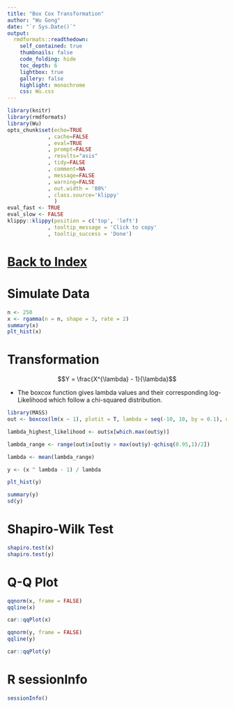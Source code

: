 ```yaml
---
title: "Box Cox Transformation"
author: "Wu Gong"
date: "`r Sys.Date()`"
output:
  rmdformats::readthedown:
    self_contained: true
    thumbnails: false
    code_folding: hide
    toc_depth: 6
    lightbox: true
    gallery: false
    highlight: monochrome
    css: Wu.css
---
```



	
```r
library(knitr)
library(rmdformats)
library(Wu)
opts_chunk$set(echo=TRUE
             , cache=FALSE
             , eval=TRUE
             , prompt=FALSE
             , results="asis"
             , tidy=FALSE
             , comment=NA
             , message=FALSE
             , warning=FALSE
             , out.width = '80%'
             , class.source='klippy'
               )
eval_fast <- TRUE
eval_slow <- FALSE
klippy::klippy(position = c('top', 'left')
             , tooltip_message = 'Click to copy'
             , tooltip_success = 'Done')
```




# [Back to Index](index.html)



# Simulate Data



```r
n <- 250
x <- rgamma(n = n, shape = 3, rate = 2)
summary(x)
plt_hist(x)


```

# Transformation

$$Y = \frac{X^{\lambda} - 1}{\lambda}$$



 * The boxcox function gives lambda values and their corresponding log-Likelihood which follow a chi-squared distribution.

```r
library(MASS)
out <- boxcox(lm(x ~ 1), plotit = T, lambda = seq(-10, 10, by = 0.1), optimize = TRUE)

lambda_highest_likelihood <- out$x[which.max(out$y)]

lambda_range <- range(out$x[out$y > max(out$y)-qchisq(0.95,1)/2])

lambda <- mean(lambda_range)

y <- (x ^ lambda - 1) / lambda

plt_hist(y)

summary(y)
sd(y)

```

# Shapiro-Wilk Test

```r
shapiro.test(x)
shapiro.test(y)

```

# Q-Q Plot

```r
qqnorm(x, frame = FALSE)
qqline(x)

car::qqPlot(x)

qqnorm(y, frame = FALSE)
qqline(y)

car::qqPlot(y)

```

# R sessionInfo

```r
sessionInfo()

```
